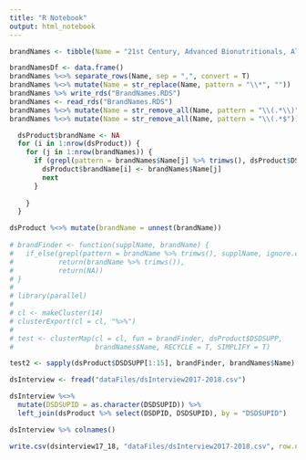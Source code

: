 ```yaml
---
title: "R Notebook"
output: html_notebook
---
```


```r
brandNames <- tibble(Name = "21st Century, Advanced Bionutritionals, Align, Allergy Research Group, Amazing Grass, American Health, AOR (Advanced Orthomolecular Research)*, Barlean's, Bausch & Lomb, Bayer, Berkley Jensen (BJ's Wholesale Club), Best Naturals, Biotics Research, BioTrust, Bluebird Botanicals, Bluebonnet, Bronson Labs*, Bulk Supplements, Caltrate, Carlson, Centrum, Charlotte's Web, Citracal, CocoVia, Cosamin*, Country Life, Culturelle, CVS, Designs for Health, Doctor's Best, Doterra, Douglas Laboratories, Dr. Fuhrman*, Dr. Mercola, Dr. Sinatra, Dr. David Williams, Elysium*, Enzymatic Therapy, Enzymedica, Equate (Walmart), Ester-C, Flora*, Gaia Herbs, Garden of Life, GNC, Gundry MD, Healthy Origins, Herb Pharm, Himalaya Herbal Healthcare USA, Host Defense, HPF Cholestene, Integrative Therapeutics, Jamieson (Canada), Jarrow, Jigsaw Health*, Juice Plus*, Julian Whitaker, KAL, Kirkland (Costco), Klaire Labs, Kroger, Kyolic/Kyo-Dophilus (Wakunaga), Life Extension, MegaFoods, MegaRed, Member's Mark (Sam's Club), Metagenics, Move Free, MRM (Metabolic Response Modifers)*, Natrol, Natural Factors (Canada), Natural Factors (U.S.), Natural Vitality*, Nature Made, Nature's Answer*, Nature's Bounty, Nature's Life, Nature's Plus, Nature's Sunshine*, Nature's Valley (Savon)*, Nature's Way, Neocell, New Chapter, Nordic Naturals, NOW, Nutrex, Nutricology, Nutrigold, One-A-Day, Optimum Nutrition, Oregon's Wild Harvest, Organic India, Ortho Molecular, Osteo Bi-Flex, Piping Rock, Planetary Herbals, PlusCBD Oil, ProCaps (Andrew Lessman), Pure Encapsulations, Puritan's Pride, Purity Products*, Qunol, Rainbow Light, Renew Life, Rite Aid, Schiff, Seeking Health*, Shaklee*, Solaray, Solgar, Source Naturals, Spectrum, Spring Valley (Walmart), Sprouts, Standard Process, Stop Aging Now (SAN), Sundown, Swanson, Terry Naturally (Euro Pharma), Thorne Research, Trader Darwin (Trader Joe's), TruNature (Costco), Twinlab, Up & Up (Target), USANA, Vega, Vitacost, Vitafusion, Vital Choice*, Vital Nutrients*, Vital Proteins,Vitamin Shoppe, Vitamin World, Viva Labs, Walgreens (Finest Naturals), Webber Naturals (Canada), Weil (Andrew Weil), Whole Foods, Xymogen, Young Living, and Youtheory.")
```

```r
brandNamesDf <- data.frame()
brandNames %<>% separate_rows(Name, sep = ",", convert = T)
brandNames %<>% mutate(Name = str_replace(Name, pattern = "\\*", ""))
brandNames %>% write_rds("BrandNames.RDS")
brandNames <- read_rds("BrandNames.RDS")
brandNames %<>% mutate(Name = str_remove_all(Name, pattern = "\\(.*\\)"))
brandNames %<>% mutate(Name = str_remove_all(Name, pattern = "\\(.*$"))
```

```r
  dsProduct$brandName <- NA
  for (i in 1:nrow(dsProduct)) {
    for (j in 1:nrow(brandNames)) {
      if (grepl(pattern = brandNames$Name[j] %>% trimws(), dsProduct$DSDSUPP[i], ignore.case = T)) {
        dsProduct$brandName[i] <- brandNames$Name[j]
        next
      }
      
    }
  }

dsProduct %<>% mutate(brandName = unnest(brandName))
  
# brandFinder <- function(supplName, brandName) {
#   if_else(grepl(pattern = brandName %>% trimws(), supplName, ignore.case = T),
#           return(brandName %>% trimws()),
#           return(NA))
# }
# 
# library(parallel)
# 
# cl <- makeCluster(14)  
# clusterExport(cl = cl, "%>%")
# 
# test <- clusterMap(cl = cl, fun = brandFinder, dsProduct$DSDSUPP,
#                    brandNames$Name, RECYCLE = T, SIMPLIFY = T)

```

```r
test2 <- sapply(dsProduct$DSDSUPP[1:15], brandFinder, brandNames$Name)
```
```r

dsInterview <- fread("dataFiles/dsInterview2017-2018.csv")

dsInterview %<>%
  mutate(DSDSUPID = as.character(DSDSUPID)) %>%
  left_join(dsProduct %>% select(DSDPID, DSDSUPID), by = "DSDSUPID")

dsInterview %>% colnames()

write.csv(dsinterview17_18, "dataFiles/dsInterview2017-2018.csv", row.names = F)
```





